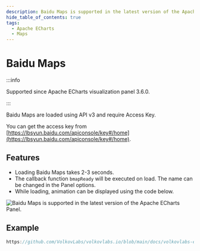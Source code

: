 ```yaml
---
description: Baidu Maps is supported in the latest version of the Apache ECharts Panel.
hide_table_of_contents: true
tags:
  - Apache ECharts
  - Maps
---
```



# Baidu Maps

:::info

Supported since Apache ECharts visualization panel 3.6.0.

:::

Baidu Maps are loaded using API v3 and require Access Key.

You can get the access key from [https://lbsyun.baidu.com/apiconsole/key#/home](https://lbsyun.baidu.com/apiconsole/key#/home).

## Features

- Loading Baidu Maps takes 2-3 seconds.
- The callback function `bmapReady` will be executed on load. The name can be changed in the Panel options.
- While loading, animation can be displayed using the code below.

<Image
  title="Baidu Maps is supported in the latest version of the Apache ECharts Panel."
  src="/img/plugins/volkovlabs-echarts-panel/baidu.png"
/>

## Example

```javascript reference
https://github.com/VolkovLabs/volkovlabs.io/blob/main/docs/volkovlabs-echarts-panel/maps/baidu.js
```
